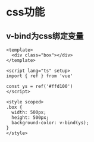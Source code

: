 # css功能

## v-bind为css绑定变量

```vue
<template>
  <div class="box"></div>
</template>

<script lang="ts" setup>
import { ref } from 'vue'

const ys = ref('#ffd100')
</script>

<style scoped>
.box {
  width: 500px;
  height: 500px;
  background-color: v-bind(ys);
}
</style>
```

